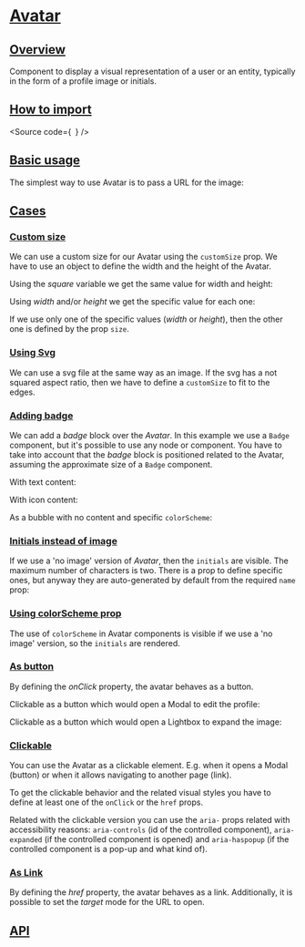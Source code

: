

<Meta of={Stories} />

# [Avatar](#avatar)

## [Overview](#overview)

Component to display a visual representation of a user or an entity, typically in the form of a profile image or initials.

## [How to import](#how-to-import)

<Source
  code={`
`}
/>

## [Basic usage](#basic-usage)

The simplest way to use Avatar is to pass a URL for the image:

<Canvas of={Stories.Base} />

## [Cases](#cases)

### [Custom size](#custom-size)

We can use a custom size for our Avatar using the `customSize` prop. We have to
use an object to define the width and the height of the Avatar.

Using the _square_ variable we get the same value for width
and height:

<Canvas of={CaseStories.CustomSizeSquare} />

Using _width_ and/or _height_ we get the specific value for each one:

<Canvas of={CaseStories.CustomSizeSpecificSize} />

If we use only one of the specific values (_width_ or _height_), then the other one
is defined by the prop `size`.

<Canvas of={CaseStories.CustomSizeOnlyOne} />

### [Using Svg](#using-svg)

We can use a svg file at the same way as an image. If the svg has a not squared
aspect ratio, then we have to define a `customSize` to fit to the edges.

<Canvas of={CaseStories.CustomSizeSVG} />

### [Adding badge](#adding-badge)

We can add a _badge_ block over the _Avatar_. In this example we use a `Badge`
component, but it's possible to use any node or component. You have to take into
account that the _badge_ block is positioned related to the Avatar, assuming the
approximate size of a `Badge` component.

With text content:

<Canvas of={CaseStories.WithBadgeText} />

With icon content:

<Canvas of={CaseStories.WithBadgeIcon} />

As a bubble with no content and specific `colorScheme`:

<Canvas of={CaseStories.WithBadgeCustomColor} />

### [Initials instead of image](#initials-instead-of-image)

If we use a 'no image' version of _Avatar_, then the `initials` are visible.
The maximum number of characters is two. There is a prop to define specific ones,
but anyway they are auto-generated by default from the required `name` prop:

<Canvas of={CaseStories.InitialsInsteadImage} />

### [Using colorScheme prop](#using-colorscheme-prop)

The use of `colorScheme` in Avatar components is visible if we use a 'no image'
version, so the `initials` are rendered.

<Canvas of={CaseStories.WithColorScheme} />

### [As button](#as-button)

By defining the _onClick_ property, the avatar behaves as a button.

Clickable as a button which would open a Modal to edit the profile:

<Canvas of={CaseStories.ButtonEditable} />

Clickable as a button which would open a Lightbox to expand the image:

<Canvas of={CaseStories.ButtonExpandable} />

### [Clickable](#clickable)

You can use the Avatar as a clickable element. E.g. when it opens a Modal (button)
or when it allows navigating to another page (link).

To get the clickable behavior and the related visual styles you have to define at
least one of the `onClick` or the `href` props.

Related with the clickable version you can use the `aria-` props related with
accessibility reasons: `aria-controls` (id of the controlled component),
`aria-expanded` (if the controlled component is opened) and `aria-haspopup`
(if the controlled component is a pop-up and what kind of).

<Canvas of={CaseStories.Clickable} />

### [As Link](#as-link)

By defining the _href_ property, the avatar behaves as a link. Additionally, it is possible
to set the _target_ mode for the URL to open.

<Canvas of={CaseStories.Link} />

## [API](#api)

<ArgTypes of={Stories} />
